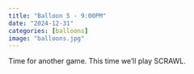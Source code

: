 ```yaml
---
title: "Balloon 5 - 9:00PM"
date: "2024-12-31"
categories: [balloons]
image: "balloons.jpg"
---
```


Time for another game.  This time we'll play SCRAWL.
